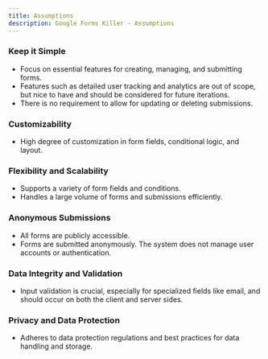 ```yaml
---
title: Assumptions
description: Google Forms Killer - Assumptions
---
```


### Keep it Simple
- Focus on essential features for creating, managing, and submitting forms.
- Features such as detailed user tracking and analytics are out of scope, but nice to have and should be considered for future iterations.
- There is no requirement to allow for updating or deleting submissions.

### Customizability
- High degree of customization in form fields, conditional logic, and layout.

### Flexibility and Scalability
- Supports a variety of form fields and conditions.
- Handles a large volume of forms and submissions efficiently.

### Anonymous Submissions
- All forms are publicly accessible.
- Forms are submitted anonymously. The system does not manage user accounts or authentication.

### Data Integrity and Validation
- Input validation is crucial, especially for specialized fields like email, and should occur on both the client and server sides.

### Privacy and Data Protection
- Adheres to data protection regulations and best practices for data handling and storage.
